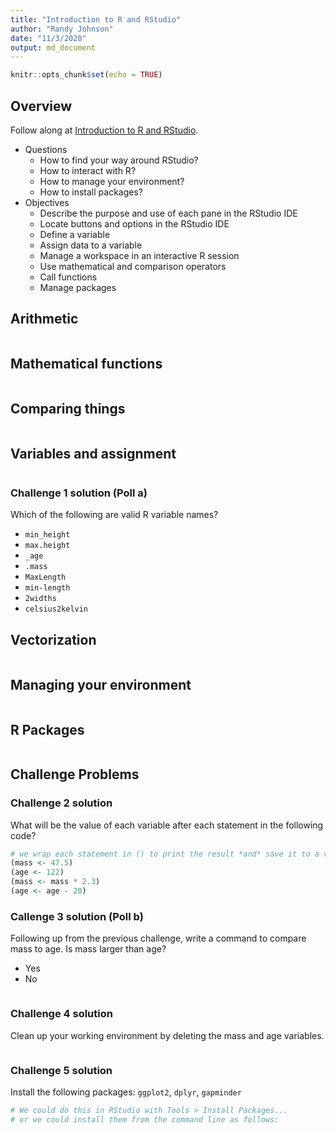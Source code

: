 ```yaml
---
title: "Introduction to R and RStudio"
author: "Randy Johnson"
date: "11/3/2020"
output: md_document
---
```


```r
knitr::opts_chunk$set(echo = TRUE)
```

## Overview

Follow along at [Introduction to R and RStudio](http://swcarpentry.github.io/r-novice-gapminder/01-rstudio-intro/index.html).

* Questions
    * How to find your way around RStudio?
    * How to interact with R?
    * How to manage your environment?
    * How to install packages?

* Objectives
    * Describe the purpose and use of each pane in the RStudio IDE
    * Locate buttons and options in the RStudio IDE
    * Define a variable
    * Assign data to a variable
    * Manage a workspace in an interactive R session
    * Use mathematical and comparison operators
    * Call functions
    * Manage packages

## Arithmetic

```r
```

## Mathematical functions

```r
```

## Comparing things

```r
```

## Variables and assignment

```r
```

### Challenge 1 solution (Poll a)

Which of the following are valid R variable names?

* `min_height`
* `max.height`
* `_age`
* `.mass`
* `MaxLength`
* `min-length`
* `2widths`
* `celsius2kelvin`

## Vectorization

```r
```

## Managing your environment

```r
```

## R Packages

```r
```

## Challenge Problems

### Challenge 2 solution

What will be the value of each variable after each statement in the following code?

```r
# we wrap each statement in () to print the result *and* save it to a variable
(mass <- 47.5)
(age <- 122)
(mass <- mass * 2.3)
(age <- age - 20)
```

### Callenge 3 solution (Poll b)

Following up from the previous challenge, write a command to compare mass to age. Is mass larger than age?

* Yes
* No

```r

```

### Challenge 4 solution

Clean up your working environment by deleting the mass and age variables.

```r

```

### Challenge 5 solution

Install the following packages: `ggplot2`, `dplyr`, `gapminder`

```r
# We could do this in RStudio with Tools > Install Packages...
# or we could install them from the command line as follows:

```
